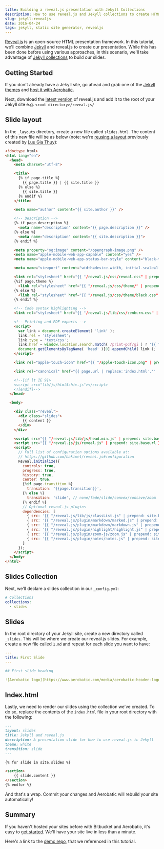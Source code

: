 ```yaml
---
title: Building a reveal.js presentation with Jekyll Collections
description: How to use reveal.js and Jekyll collections to create HTML presentations
slug: jekyll-revealjs
date: 2016-04-24
tags: jekyll, static site generator, revealjs
---
```


[Reveal.js](http://lab.hakim.se/reveal-js/#/) is an open-source HTML presentation framework. In this tutorial, we'll combine [Jekyll](http://jekyllrb.com/) and reveal.js to create our presentation. While this has been done before using various approaches, in this scenario, we'll take advantage of [Jekyll collections](https://jekyllrb.com/docs/collections/) to build our slides.

## Getting Started

If you don't already have a Jekyll site, go ahead and grab one of the [Jekyll themes](http://jekyllthemes.org/) and [host it with Aerobatic](https://www.aerobatic.com/docs/automated-builds#jekyll).

Next, download the [latest version](https://github.com/hakimel/reveal.js/releases) of reveal.js and add it to the root of your Jekyll site e.g. `<root directory>/reveal.js/`

## Slide layout

In the `_layouts` directory, create a new file called `slides.html`. The content of this new file will be as below (note: we're [reusing a layout](https://gist.github.com/luugiathuy/c07ac5608addadb642e5) previously created by [Luu Gia Thuy](https://github.com/luugiathuy)):

```html
<!doctype html>
<html lang="en">
  <head>
    <meta charset="utf-8">

    <title>
      {% if page.title %}
        {{ page.title }} | {{ site.title }}
      {% else %}
        {{ site.title }}
      {% endif %}
    </title>

    <meta name="author" content="{{ site.author }}" />

    <!-- Description -->
    {% if page.description %}
      <meta name="description" content="{{ page.description }}" />
    {% else %}
      <meta name="description" content="{{ site.description }}">
    {% endif %}

    <meta property="og:image" content="/opengraph-image.png" />
    <meta name="apple-mobile-web-app-capable" content="yes" />
    <meta name="apple-mobile-web-app-status-bar-style" content="black-translucent" />

    <meta name="viewport" content="width=device-width, initial-scale=1.0, maximum-scale=1.0, user-scalable=no, minimal-ui">

    <link rel="stylesheet" href="{{ "/reveal.js/css/reveal.css" | prepend: site.baseurl }}"/>
    {%if page.theme %}
      <link rel="stylesheet" href="{{ "/reveal.js/css/theme/" | prepend: site.baseurl | append: page.theme | append: '.css' }}" id="theme"/>
    {% else %}
      <link rel="stylesheet" href="{{ "/reveal.js/css/theme/black.css" | prepend: site.baseurl }}" id="theme"/>
    {% endif %}

    <!-- Code syntax highlighting -->
    <link rel="stylesheet" href="{{ "/reveal.js/lib/css/zenburn.css" | prepend: site.baseurl }}"/>

    <!-- Printing and PDF exports -->
    <script>
      var link = document.createElement( 'link' );
      link.rel = 'stylesheet';
      link.type = 'text/css';
      link.href = window.location.search.match( /print-pdf/gi ) ? '{{ "/reveal.js/css/print/pdf.css" | prepend: site.baseurl }}' : '{{ "/reveal.js/css/print/paper.css" | prepend: site.baseurl }}';
      document.getElementsByTagName( 'head' )[0].appendChild( link );
    </script>

    <link rel="apple-touch-icon" href="{{ "/apple-touch-icon.png" | prepend: site.baseurl }}" />

    <link rel="canonical" href="{{ page.url | replace:'index.html','' | prepend: site.baseurl | prepend: site.url }}">

    <!--[if lt IE 9]>
    <script src="lib/js/html5shiv.js"></script>
    <![endif]-->
  </head>

  <body>

    <div class="reveal">
      <div class="slides">
        {{ content }}
      </div>
    </div>

    <script src="{{ "/reveal.js/lib/js/head.min.js" | prepend: site.baseurl }}"></script>
    <script src="{{ "/reveal.js/js/reveal.js" | prepend: site.baseurl }}"></script>
    <script>
      // Full list of configuration options available at:
      // https://github.com/hakimel/reveal.js#configuration
      Reveal.initialize({
        controls: true,
        progress: true,
        history: true,
        center: true,
        {%if page.transition %}
          transition: '{{page.transition}}',
        {% else %}
          transition: 'slide', // none/fade/slide/convex/concave/zoom
        {% endif %}
        // Optional reveal.js plugins
        dependencies: [
          { src: '{{ "/reveal.js/lib/js/classList.js" | prepend: site.baseurl }}', condition: function() { return !document.body.classList; } },
          { src: '{{ "/reveal.js/plugin/markdown/marked.js" | prepend: site.baseurl }}', condition: function() { return !!document.querySelector( '[data-markdown]' ); } },
          { src: '{{ "/reveal.js/plugin/markdown/markdown.js" | prepend: site.baseurl }}', condition: function() { return !!document.querySelector( '[data-markdown]' ); } },
          { src: '{{ "/reveal.js/plugin/highlight/highlight.js" | prepend: site.baseurl }}', async: true, condition: function() { return !!document.querySelector( 'pre code' ); }, callback: function() { hljs.initHighlightingOnLoad(); } },
          { src: '{{ "/reveal.js/plugin/zoom-js/zoom.js" | prepend: site.baseurl }}', async: true },
          { src: '{{ "/reveal.js/plugin/notes/notes.js" | prepend: site.baseurl }}', async: true }
        ]
      });
    </script>
  </body>
</html>
```

## Slides Collection

Next, we'll declare a slides collection in our `_config.yml`:

```yaml
# Collections
collections:
  - slides
```

## Slides

In the root directory of your Jekyll site, create a new directory called `_slides`. This will be where we create our reveal.js slides. For example, create a new file called `1.md` and repeat for each slide you want to have:

```yaml
---
title: First Slide
---

## First slide heading

![Aerobatic logo](https://www.aerobatic.com/media/aerobatic-header-logo.png)
```

## Index.html

Lastly, we need to render our slides using the collection we've created. To do so, replace the contents of the `index.html` file in your root directory with the following:

```markdown
---
layout: slides
title: Jekyll and reveal.js
description: A presentation slide for how to use reveal.js in Jekyll
theme: white
transition: slide
---

{% for slide in site.slides %}

<section>
    {{ slide.content }}
</section>
{% endfor %}
```

And that's a wrap. Commit your changes and Aerobatic will rebuild your site automatically!

## Summary

If you haven't hosted your sites before with Bitbucket and Aerobatic, it's easy to [get started](/docs/getting-started). We'll have your site live in less than a minute.

Here's a link to the [demo repo](https://bitbucket.org/aerobatic/jekyll-reveal/src), that we referenced in this tutorial.
